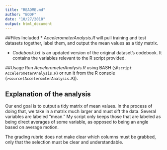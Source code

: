 ```yaml
---
title: "README.md"
author: "BODF"
date: "10/27/2018"
output: html_document
---
```


##Files Included
* *AccelerometerAnalysis.R* will pull training and test datasets together, label
them, and output the mean values as a tidy matrix.

* *Codebook.txt* is an updated version of the original dataset's codebook. It
contains the variables relevant to the R script provided.

##Usage
Run *AccelerometerAnalysis.R* using BASH (`$Rscript AccelerometerAnalysis.R`) or
run it from the R console (`>source(AcceleromterAnalysis.R`)).

## Explanation of the analysis
Our end goal is to output a tidy matrix of mean values. In the process of doing 
that, we take in a matrix much larger and must sift the data. Several variables 
are labeled "mean." My script only keeps those that are labeled as being direct 
averages of some variable, as opposed to being an angle based on average motion.

The grading rubric does not make clear which columns must be grabbed, only that 
the selection must be clear and understandable.